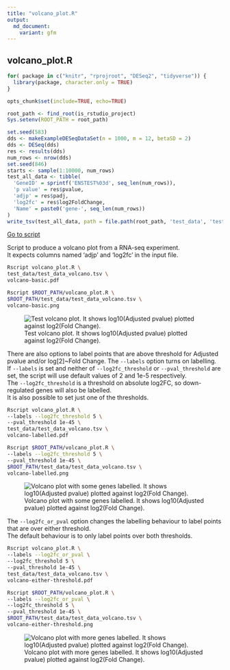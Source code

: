 ```yaml
---
title: "volcano_plot.R"
output:
  md_document:
    variant: gfm
---
```


## volcano_plot.R

```r
for( package in c("knitr", "rprojroot", "DESeq2", "tidyverse")) {
  library(package, character.only = TRUE)
}
```

```r
opts_chunk$set(include=TRUE, echo=TRUE)
```

```r
root_path <- find_root(is_rstudio_project)
Sys.setenv(ROOT_PATH = root_path)
```

```r
set.seed(583)
dds <- makeExampleDESeqDataSet(n = 1000, m = 12, betaSD = 2)
dds <- DESeq(dds)
res <- results(dds)
num_rows <- nrow(dds)
set.seed(846)
starts <- sample(1:10000, num_rows)
test_all_data <- tibble(
  'GeneID' = sprintf('ENSTEST%03d', seq_len(num_rows)),
  'p value' = res$pvalue,
  'adjp' = res$padj,
  'log2fc' = res$log2FoldChange,
  'Name' = paste0('gene-', seq_len(num_rows))
)
write_tsv(test_all_data, path = file.path(root_path, 'test_data', 'test_data_volcano.tsv'))
```

[Go to script](../../volcano_plot.R)

Script to produce a volcano plot from a RNA-seq experiment.  
It expects columns named 'adjp' and 'log2fc' in the input file. 

```bash
Rscript volcano_plot.R \
test_data/test_data_volcano.tsv \
volcano-basic.pdf
```

```bash
Rscript $ROOT_PATH/volcano_plot.R \
$ROOT_PATH/test_data/test_data_volcano.tsv \
volcano-basic.png
```

![Test volcano plot. It shows log10(Adjusted pvalue) plotted against log2(Fold Change).](volcano-basic.png "Test volcano plot")

There are also options to label points that are above threshold for Adjusted pvalue and/or log[2]~Fold Change.
The `--labels` option turns on labelling.  
If `--labels` is set and neither of `--log2fc_threshold` or `--pval_threshold` are set, the script will use default values of 2 and 1e-5 respectively.  
The `--log2fc_threshold` is a threshold on absolute log2FC, so down-regulated genes will also be labelled.  
It is also possible to set just one of the thresholds.

```bash
Rscript volcano_plot.R \
--labels --log2fc_threshold 5 \
--pval_threshold 1e-45 \
test_data/test_data_volcano.tsv \
volcano-labelled.pdf
```

```bash
Rscript $ROOT_PATH/volcano_plot.R \
--labels --log2fc_threshold 5 \
--pval_threshold 1e-45 \
$ROOT_PATH/test_data/test_data_volcano.tsv \
volcano-labelled.png
```

![Volcano plot with some genes labelled. It shows log10(Adjusted pvalue) plotted against log2(Fold Change).](volcano-labelled.png "Labelled volcano plot")

The `--log2fc_or_pval` option changes the labelling behaviour to label points that are over either threshold.  
The default behaviour is to only label points over both thresholds.

```bash
Rscript volcano_plot.R \
--labels --log2fc_or_pval \
--log2fc_threshold 5 \
--pval_threshold 1e-45 \
test_data/test_data_volcano.tsv \
volcano-either-threshold.pdf
```

```bash
Rscript $ROOT_PATH/volcano_plot.R \
--labels --log2fc_or_pval \
--log2fc_threshold 5 \
--pval_threshold 1e-45 \
$ROOT_PATH/test_data/test_data_volcano.tsv \
volcano-either-threshold.png
```

![Volcano plot with more genes labelled. It shows log10(Adjusted pvalue) plotted against log2(Fold Change).](volcano-either-threshold.png "Test volcano plot")

